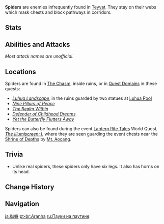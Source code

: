 {{Enemy Infobox
|image    = <gallery>
Enemy Spider.png|Normal
Enemy Spider 2.png|The Chasm: Underground Mines
</gallery>
|weakpoint = no
|type     = Obstacles
|location = [[Teyvat]] (primarily [[Liyue]])
}}
'''Spiders''' are enemies infrequently found in [[Teyvat]]. They stay on their webs which mask chests and block pathways in corridors.

==Stats==
{{Enemy Stats
|resglobal   = 0%
|hp_ratio    = 0.333
|hp_type     = 1
|atk_ratio   = 0.6
}}

==Abilities and Attacks==
''Most attack names are unofficial.''
{{Enemy Attacks
|name_1 = Homing Shot
|desc_1 = Fires projectiles with extremely strong homing properties that deal '''25% ATK''' as {{Color|Physical DMG}} to the player and briefly interrupts them.
* Characters hit by the projectile will also receive a '''50%''' [[Movement Speed]] debuff that lasts for '''3s'''.
* In [[The Chasm: Underground Mines]], 1 Energy will also be drained from the [[Lumenstone Adjuvant]] on hit.
}}

==Locations==
Spiders are found in [[The Chasm]], inside ruins, or in [[Quest Domains]] in these quests:
* ''[[Luhua Landscape]]'', in the ruins guarded by two statues at [[Luhua Pool]]
* ''[[Nine Pillars of Peace]]''
* '' [[The Realm Within]]''
* ''[[Defender of Childhood Dreams]]''
* ''[[Yet the Butterfly Flutters Away]]''

Spiders can also be found during the event [[Lantern Rite Tales]] World Quest, ''[[The Illumiscreen: I]]'', where they are seen guarding the event chests near the [[Shrine of Depths]] by [[Mt. Aocang]].

==Trivia==
*Unlike real spiders, these spiders only have six legs. It also has horns on its head.

==Change History==
{{Change History|1.0}}

==Navigation==
{{Enemy Navbox|Special}}

[[ja:蜘蛛]]
[[pt-br:Aranha]]
[[ru:Пауки на паутине]]